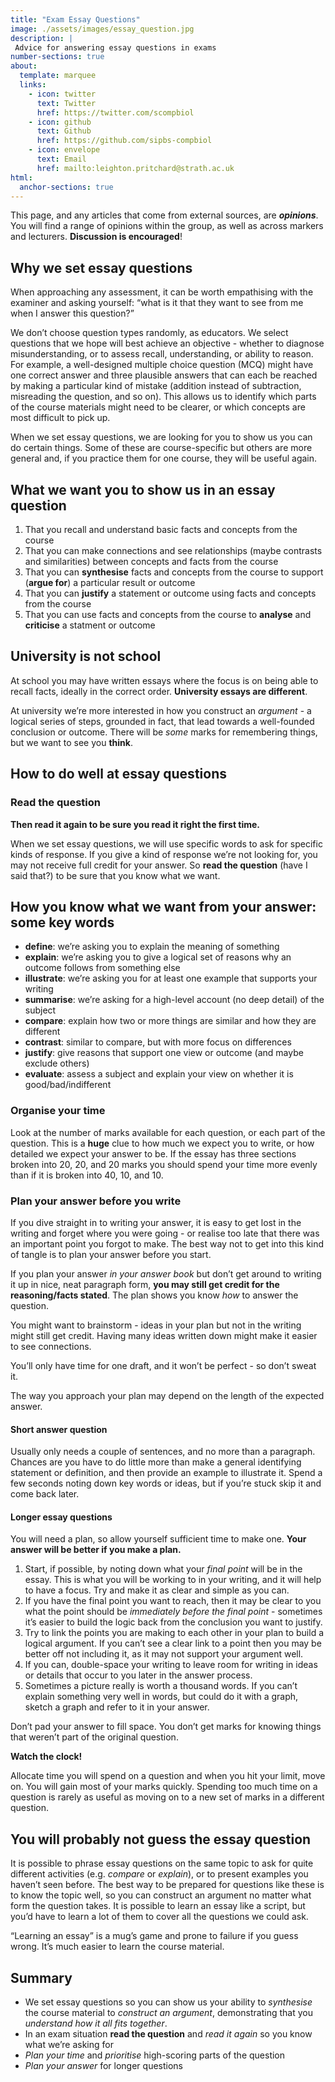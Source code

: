 ```yaml
---
title: "Exam Essay Questions"
image: ./assets/images/essay_question.jpg
description: |
 Advice for answering essay questions in exams
number-sections: true
about:
  template: marquee
  links:
    - icon: twitter
      text: Twitter
      href: https://twitter.com/scompbiol
    - icon: github
      text: Github
      href: https://github.com/sipbs-compbiol
    - icon: envelope
      text: Email
      href: mailto:leighton.pritchard@strath.ac.uk
html:
  anchor-sections: true
---
```


::: {.callout-caution}
This page, and any articles that come from external sources, are **_opinions_**. You will find a range of opinions within the group, as well as across markers and lecturers. **Discussion is encouraged**!
:::

## Why we set essay questions

::: { .callout-tip }
When approaching any assessment, it can be worth empathising with the examiner and asking yourself: "what is it that they want to see from me when I answer this question?"
:::

We don't choose question types randomly, as educators. We select questions that we hope will best achieve an objective - whether to diagnose misunderstanding, or to assess recall, understanding, or ability to reason. For example, a well-designed multiple choice question (MCQ) might have one correct answer and three plausible answers that can each be reached by making a particular kind of mistake (addition instead of subtraction, misreading the question, and so on). This allows us to identify which parts of the course materials might need to be clearer, or which concepts are most difficult to pick up.

When we set essay questions, we are looking for you to show us you can do certain things. Some of these are course-specific but others are more general and, if you practice them for one course, they will be useful again.

::: { .callout-important collapse="true" }
## What we want you to show us in an essay question

1. That you recall and understand basic facts and concepts from the course
2. That you can make connections and see relationships (maybe contrasts and similarities) between concepts and facts from the course
3. That you can **synthesise** facts and concepts from the course to support (**argue for**) a particular result or outcome
4. That you can **justify** a statement or outcome using facts and concepts from the course
5. That you can use facts and concepts from the course to **analyse** and **criticise** a statment or outcome
:::

::: { .callout-warning collapse="true"}
## University is not school

At school you may have written essays where the focus is on being able to recall facts, ideally in the correct order. **University essays are different**.

At university we're more interested in how you construct an _argument_ - a logical series of steps, grounded in fact, that lead towards a well-founded conclusion or outcome. There will be _some_ marks for remembering things, but we want to see you **think**. 
:::

## How to do well at essay questions

### Read the question

::: { .callout-tip }
**Then read it again to be sure you read it right the first time.**
:::

When we set essay questions, we will use specific words to ask for specific kinds of response. If you give a kind of response we're not looking for, you may not receive full credit for your answer. So **read the question** (have I said that?) to be sure that you know what we want.

::: { .callout-important collapse="true" }
## How you know what we want from your answer: some key words

- **define**: we're asking you to explain the meaning of something
- **explain**: we're asking you to give a logical set of reasons why an outcome follows from something else
- **illustrate**: we're asking you for at least one example that supports your writing
- **summarise**: we're asking for a high-level account (no deep detail) of the subject
- **compare**: explain how two or more things are similar and how they are different
- **contrast**: similar to compare, but with more focus on differences
- **justify**: give reasons that support one view or outcome (and maybe exclude others)
- **evaluate**: assess a subject and explain your view on whether it is good/bad/indifferent
:::

### Organise your time

Look at the number of marks available for each question, or each part of the question. This is a **huge** clue to how much we expect you to write, or how detailed we expect your answer to be. If the essay has three sections broken into 20, 20, and 20 marks you should spend your time more evenly than if it is broken into 40, 10, and 10.

### Plan your answer before you write

If you dive straight in to writing your answer, it is easy to get lost in the writing and forget where you were going - or realise too late that there was an important point you forgot to make. The best way not to get into this kind of tangle is to plan your answer before you start.

::: { .callout-tip }
If you plan your answer _in your answer book_ but don't get around to writing it up in nice, neat paragraph form, **you may still get credit for the reasoning/facts stated**. The plan shows you know _how_ to answer the question.

You might want to brainstorm - ideas in your plan but not in the writing might still get credit. Having many ideas written down might make it easier to see connections.
:::

::: { .callout-caution }
You'll only have time for one draft, and it won't be perfect - so don't sweat it.
:::

The way you approach your plan may depend on the length of the expected answer.

#### Short answer question

Usually only needs a couple of sentences, and no more than a paragraph. Chances are you have to do little more than make a general identifying statement or definition, and then provide an example to illustrate it. Spend a few seconds noting down key words or ideas, but if you're stuck skip it and come back later. 

#### Longer essay questions

::: { .callout-important }
You will need a plan, so allow yourself sufficient time to make one. **Your answer will be better if you make a plan.**
:::

1. Start, if possible, by noting down what your _final point_ will be in the essay. This is what you will be working to in your writing, and it will help to have a focus. Try and make it as clear and simple as you can.
2. If you have the final point you want to reach, then it may be clear to you what the point should be _immediately before the final point_ - sometimes it's easier to build the logic back from the conclusion you want to justify.
3. Try to link the points you are making to each other in your plan to build a logical argument. If you can't see a clear link to a point then you may be better off not including it, as it may not support your argument well.
4. If you can, double-space your writing to leave room for writing in ideas or details that occur to you later in the answer process.
5. Sometimes a picture really is worth a thousand words. If you can't explain something very well in words, but could do it with a graph, sketch a graph and refer to it in your answer.

::: { .callout-tip }
Don't pad your answer to fill space. You don't get marks for knowing things that weren't part of the original question.
:::

::: { .callout-important }
**Watch the clock!**

Allocate time you will spend on a question and when you hit your limit, move on. You will gain most of your marks quickly. Spending too much time on a question is rarely as useful as moving on to a new set of marks in a different question.
:::

## You will probably not guess the essay question

It is possible to phrase essay questions on the same topic to ask for quite different activities (e.g. _compare_ or _explain_), or to present examples you haven't seen before. The best way to be prepared for questions like these is to know the topic well, so you can construct an argument no matter what form the question takes. It is possible to learn an essay like a script, but you'd have to learn a lot of them to cover all the questions we could ask.

::: { .callout-tip }
"Learning an essay" is a mug's game and prone to failure if you guess wrong. It's much easier to learn the course material.
:::

## Summary

- We set essay questions so you can show us your ability to _synthesise_ the course material to _construct an argument_, demonstrating that you _understand how it all fits together_.
- In an exam situation **read the question** and _read it again_ so you know what we're asking for
- _Plan your time_ and _prioritise_ high-scoring parts of the question
- _Plan your answer_ for longer questions
